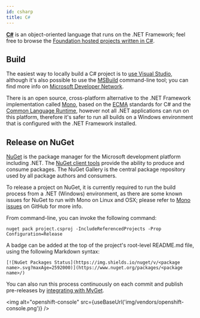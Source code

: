```yaml
---
id: csharp
title: C#
---
```



[**C#**](https://msdn.microsoft.com/en-us/library/z1zx9t92.aspx) is an object-oriented language that runs on the .NET Framework; feel free to browse the [Foundation hosted projects written in C#](https://github.com/finos?q=&type=&language=c%23).

## Build
The easiest way to locally build a C# project is to [use Visual Studio](https://msdn.microsoft.com/en-us/library/5tdasz7h.aspx), although it's also possible to use the [MSBuild](https://msdn.microsoft.com/en-us/library/dd393574.aspx) command-line tool; you can find more info on [Microsoft Developer Network](https://msdn.microsoft.com/en-us/library/cyz1h6zd.aspx).

There is an open source, cross-platform alternative to the .NET Framework implementation called [Mono](https://www.mono-project.com/), based on the [ECMA](https://www.mono-project.com/docs/about-mono/languages/ecma/) standards for C# and the [Common Language Runtime](https://www.mono-project.com/docs/advanced/runtime/), however not all .NET applications can run on this platform, therefore it's safer to run all builds on a Windows environment that is configured with the .NET Framework installed.

## Release on NuGet
[NuGet](https://nuget.org/) is the package manager for the Microsoft development platform including .NET. The [NuGet client tools](https://docs.nuget.org/ndocs/guides/install-nuget) provide the ability to produce and consume packages. The NuGet Gallery is the central package repository used by all package authors and consumers.

To release a project on NuGet, it is currently required to run the build process from a .NET (Windows) environment, as there are some known issues for NuGet to run with Mono on Linux and OSX; please refer to [Mono issues](https://github.com/NuGet/Home/issues?utf8=%E2%9C%93&q=is%3Aissue+is%3Aopen+mono) on GitHub for more info.

From command-line, you can invoke the following command:
```
nuget pack project.csproj -IncludeReferencedProjects -Prop Configuration=Release
```

A badge can be added at the top of the project's root-level README.md file, using the following Markdown syntax:

```
[![NuGet Packages Status](https://img.shields.io/nuget/v/<package name>.svg?maxAge=2592000)](https://www.nuget.org/packages/<package name>/)
```

You can also run this process continuously on each commit and publish pre-releases by <a href="intro#myget">integrating with MyGet</a>.

<img alt="openshift-console" src={useBaseUrl('img/vendors/openshift-console.png')} />